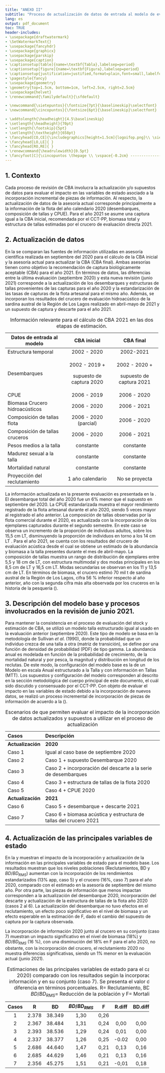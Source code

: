 ```yaml
---
title: "ANEXO II"
subtitle: "Proceso de actualización de datos de entrada al modelo de evaluación de stock"
lang: es
output: pdf_document
toc: TRUE
header-includes:
- \usepackage{draftwatermark}
- \SetWatermarkText{}
- \usepackage{fancyhdr}
- \usepackage{graphicx}
- \usepackage{parskip}
- \usepackage{caption}
- \captionsetup[table]{name=\textbf{Tabla},labelsep=period}
- \captionsetup[figure]{name=\textbf{Figura},labelsep=period}
- \captionsetup{justification=justified,format=plain,font=small,labelfont=bf,margin=30pt}
- \pagestyle{fancy}
- \usepackage{geometry}
- \geometry{top=1.5cm, bottom=1cm, left=2.5cm, right=2.5cm}
- \usepackage{helvet}
- \renewcommand{\familydefault}{\sfdefault}

- \newcommand{\sietepuntos}{\fontsize{7pt}{\baselineskip}\selectfont}
- \newcommand{\cincopuntos}{\fontsize{6pt}{\baselineskip}\selectfont}

- \addtolength{\headheight}{4.5\baselineskip}
- \setlength{\headheight}{70pt}
- \setlength{\footskip}{5pt}
- \setlength{\textheight}{658pt}
- \fancyhead[CO,CE]{\includegraphics[height=1.5cm]{logoifop.png}\\ \sietepuntos INSTITUTO DE FOMENTO PESQUERO / DIVISION INVESTIGACION PESQUERA}
- \fancyhead[LO,LE]{ }
- \fancyhead[RO,RE]{ }
- \renewcommand{\headrulewidth}{0.5pt}
- \fancyfoot[C]{\cincopuntos \thepage \\ \vspace{-0.2cm} ------------------------------------------------------------------------------------------------------------------------------------------------------------------------------------------------------------------------------------------ \\ \vspace{-0.2cm} \cincopuntos CONVENIO DE DESEMPEÑO 2020 IFOP/SUBSECRETARÍA DE ECONOMíA Y EMT \\ \vspace{-0.1cm} SEGUNDO INFORME. SARDINA AUSTRAL, REGIÓN DE LOS LAGOS, 2021. \textbf{ANEXO II}}
---
```


\pagebreak

## 1. Contexto

\quad

Cada proceso de revisión de CBA involucra la actualización y/o supuestos de datos para evaluar el impacto en las variables de estado asociado a la incorporación incremental de piezas de información. Al respecto, la actualización de datos de la asesoría actual corresponde principalmente a la información de la flota del año calendario 2020 (desembarques, composición de tallas y CPUE). Para el año 2021 se asume una captura igual a la CBA inicial, recomendada por el CCT-PP, biomasa total y estructura de tallas estimadas por el  crucero de evaluación directa 2021.
\vspace{0.4cm}

## 2. Actualización de datos

\quad

En la \textbf{Tabla \ref{Tab1}} se comparan las fuentes de información utilizadas en asesoría científica realizada en septiembre del 2020 para el cálculo de la CBA inicial y la asesoría actual para actualizar la CBA (CBA final). Ambas asesorías tienen como objetivo la recomendación de captura biológicamente aceptable (CBA) para el año 2021. En términos de datos, las diferencias entre la última evaluación (septiembre 2020) y esta nueva revisión (junio 2021) corresponde a la actualización de los desembarques y estructuras de tallas provenientes de las capturas para el año 2020 y la estandarización de las tasas de capturas de la flota artesanal para el mismo año. Además, se incorporan los resultados del crucero de evaluación hidroacústico de la sardina austral de la Región de Los Lagos realizado en abril-mayo de 2021 y un supuesto de captura y descarte para el año 2021.

\vspace{0.4cm}

\small

+--------------------------------+--------------------------+--------------------------+
| Datos de entrada al modelo     | CBA inicial              | CBA final                |
+================================+:========================:+:========================:+
| Estructura temporal            | 2002 - 2020              | 2002-2021                |
+--------------------------------+--------------------------+--------------------------+
| Desembarques                   | 2002 - 2019 +            | 2002 - 2020 +            |
|                                |                          |                          |
|                                | supuesto de captura 2020 | supuesto de captura 2021 |
+--------------------------------+--------------------------+--------------------------+
| CPUE                           | 2006 - 2019              | 2006 - 2020              |
+--------------------------------+--------------------------+--------------------------+
| Biomasa Crucero hidroacústicos | 2006 - 2020              | 2006 - 2021              |
+--------------------------------+--------------------------+--------------------------+
| Composición de tallas flota    | 2006 - 2020 (parcial)    | 2006 - 2020              |
+--------------------------------+--------------------------+--------------------------+
| Composición de tallas cruceros | 2006 - 2020              | 2006 - 2021              |
+--------------------------------+--------------------------+--------------------------+
| Pesos medios a la talla        | constante                | constante                |
+--------------------------------+--------------------------+--------------------------+
| Madurez sexual a la talla      | constante                | constante                |
+--------------------------------+--------------------------+--------------------------+
| Mortalidad natural             | constante                | constante                |
+--------------------------------+--------------------------+--------------------------+
| Proyección del reclutamiento   | 1 año calendario         | No se proyecta           |
+--------------------------------+--------------------------+--------------------------+

: \label{Tab1} Información relevante para el cálculo de CBA 2021 en las dos etapas de estimación.

\vspace{0.4cm}

\normalsize

La información actualizada en la presente evaluación es presentada en la \textbf{Figura \ref{Fig1}}. El desembarque total del año 2020 fue un 6% menor que el supuesto en septiembre del 2020. La CPUE estandarizada muestra el mayor rendimiento registrado de la flota artesanal durante el año 2020, siendo 5 veces mayor al registrado el año anterior. La composición de tallas observadas por la flota comercial durante el 2020, es actualizada con la incorporación de los ejemplares capturados durante el segundo semestre. En este caso se observa un incremento de la proporción de individuos adultos, sobre los 15,5 cm LT, disminuyendo la proporción de individuos en torno a los 14 cm LT \textbf{Figura \ref{Fig2}}. Para el año 2021, se cuenta con los resultados del crucero de evaluación acústica desde el cual se obtiene un estimado de la abundancia y biomasa a la talla presentes durante el mes de abril-mayo. La composición de tallas muestra un rango de distribución de ejemplares entre 5,5 y 18 cm de LT, con estructura multimodal y dos modas principales en los 8,5 cm de LT y 16,5 cm LT. Modas secundarias se observan en los 11 y 13,5 cm de LT. En términos de biomasa, el crucero estimó 70 mil t de sardina austral de la Región de Los Lagos, cifra 56 % inferior respecto al año anterior, año con la segunda cifra más alta observada por los cruceros en la historia de la pesquería (\textbf{Figura \ref{Fig3}}).

\vspace{0.4cm}


```{=tex}
\begin{figure}
\centering
\includegraphics[width=1\textwidth]{Figuras/Fig1_anexoII-1.pdf}
\caption{Comparación entre los datos utilizados en la evaluación anterior y la actual para el stock de la sardina austral de la Región de Los Lagos. Se actualiza información para el año 2020.}
\label{Fig1}
\end{figure}
```
\pagebreak

```{=tex}
\begin{figure}[h!]
\centering
\includegraphics[width=0.8\textwidth]{Figuras/Fig2_anexoII-1.pdf}
\caption{Composición de tallas provenientes de las capturas de sardina austral de la Región de Los Lagos, año 2020. Se compara la información utilizada en la evaluación anterior y actual.}
\label{Fig2}
\end{figure}
```
\vspace{0.5cm}

```{=tex}
\begin{figure}[h!]
\centering
\includegraphics[width=0.8\textwidth]{Figuras/Fig3_anexoII-1.pdf}
\caption{Proporción de las tallas observadas por el crucero acústico 2021, incorporada en la actual evaluación del stock de la sardina austra de la Región de Los Lagos.}
\label{Fig3}
\end{figure}
```
\pagebreak

## 3. Descripción del modelo base y procesos involucrados en la revisión de junio 2021.

\quad

Para mantener la consistencia en el proceso de evaluación del stock y estimación de CBA, se utilizó un modelo talla estructurado igual al usado en la evaluación anterior (septiembre 2020). Este tipo de modelo se basa en la metodología de Sullivan *et al*. (1990), donde la probabilidad que un individuo crezca de una talla a otra (matriz de transición), se define por una función de densidad de probabilidad (PDF) de tipo gamma. La abundancia anual es modelada en función de la probabilidad de crecimiento, de la mortalidad natural y por pesca, la magnitud y distribución en longitud de los reclutas. De este modo, la configuración del modelo base es la de un Modelo en escala Anual estructurado a la Talla y con información en Tallas (MTT). Los supuestos y configuración del modelo corresponden al descrito en la sección metodológica del cuerpo principal de este documento, el cuál sido discutido y consensuado por el CCT-PP. Con objeto de evaluar el impacto en las variables de estado debido a la incorporación de nuevos datos, se realizó un proceso incremental de incorporación de piezas de información de acuerdo a la (\textbf{Tabla \ref{Tab2}}).

\vspace{0.4cm}

\small

+-------------------+-------------------------------------------------------------------+
| Casos             | Descripción                                                       |
+:==================+:==================================================================+
| **Actualización** | **2020**                                                          |
+-------------------+-------------------------------------------------------------------+
| Caso 1            | Igual al caso base de septiembre 2020                             |
+-------------------+-------------------------------------------------------------------+
| Caso 2            | Caso 1 + supuesto Desembarque 2020                                |
+-------------------+-------------------------------------------------------------------+
| Caso 3            | Caso 2 + incorporación del descarte a la serie de desembarques    |
+-------------------+-------------------------------------------------------------------+
| Caso 4            | Caso 3 + estructura de tallas de la flota 2020                    |
+-------------------+-------------------------------------------------------------------+
| Caso 5            | Caso 4 + CPUE 2020                                                |
+-------------------+-------------------------------------------------------------------+
| **Actualización** | **2021**                                                          |
+-------------------+-------------------------------------------------------------------+
| Caso 6            | Caso 5 + desembarque + descarte 2021                              |
+-------------------+-------------------------------------------------------------------+
| Caso 7            | Caso 6 + biomasa acústica y estructura de tallas del crucero 2021 |
+-------------------+-------------------------------------------------------------------+

: \label{Tab2} Escenarios de que permiten evaluar el impacto de la incorporación de datos actualizados y supuestos a utilizar en el proceso de actualización

\vspace{0.4cm}
\normalsize

## 4. Actualización de las principales variables de estado
\quad

En la \textbf{Tabla \ref{Tab3}} y \textbf{Figura \ref{Fig4}} muestran el impacto de la incorporación y actualización de la información en las principales variables de estado para el modelo base. Los resultados muestran que los niveles poblaciones (Reclutamientos, BD y $BD/BD_{RMS}$) aumentan con la incorporación de los rendimientos estandarizados (13% app, caso 5) y el crucero  (16%, caso 7) para el año 2020, comparado con el estimado en la asesoría de septiembre del mismo año. Por otra parte, las piezas de información que menos impactan corresponden a la actualización del desembarque 2020, incorporación del descarte y actualización de la estructura de tallas de la flota año 2020 (casos 2 al 6). La actualización del desembarque no tuvo efectos en el reclutamiento, un efecto poco significativo en el nivel de biomasa y un efecto esperable en la estimación de F, dado el cambio del supuesto de captura por la captura observada. 

La incorporación de información 2020 junto al crucero en su conjunto (caso 7) muestran un impacto significativo en el nivel de biomasa (18%) y $BD/BD_{RMS}$ (16 %), con una disminución del 18% en F para el año 2020, no obstante, con la incorporación del crucero, el reclutamiento 2020 no muestra diferencias significativas, siendo un 1% menor en la evaluación actual (junio 2021).

\small
+-------+-------+--------+---------------+------+--------+---------+--------------------+--------+
| Casos | R     | BD     | $BD/BD_{RMS}$ | F    | R.diff | BD.diff | $BD/BD_{RMS}$.diff | F.diff |
+:=====:+:=====:+:======:+:=============:+:====:+:======:+:=======:+:==================:+:======:+
| 1     | 2.378 | 38.349 | 1,30          | 0,26 |        |         |                    |        |
+-------+-------+--------+---------------+------+--------+---------+--------------------+--------+
| 2     | 2.367 | 38.484 | 1,31          | 0,24 | 0,00   | 0,00    | 0,01               | -0,08  |
+-------+-------+--------+---------------+------+--------+---------+--------------------+--------+
| 3     | 2.393 | 38.536 | 1,29          | 0,24 | 0,01   | 0,00    | 0,00               | -0,06  |
+-------+-------+--------+---------------+------+--------+---------+--------------------+--------+
| 4     | 2.337 | 38.377 | 1,26          | 0,25 | -0.02  | 0,00    | -0,03              | -0,04  |
+-------+-------+--------+---------------+------+--------+---------+--------------------+--------+
| 5     | 2.686 | 44.640 | 1,47          | 0,21 | 0,13   | 0,16    | 0,13               | -0,18  |
+-------+-------+--------+---------------+------+--------+---------+--------------------+--------+
| 6     | 2.685 | 44.629 | 1,46          | 0,21 | 0,13   | 0,16    | 0,12               | -0,18  |
+-------+-------+--------+---------------+------+--------+---------+--------------------+--------+
| 7     | 2.356 | 45.275 | 1,51          | 0,21 | -0,01  | 0,18    | 0,16               | -0,18  |
+-------+-------+--------+---------------+------+--------+---------+--------------------+--------+

: \label{Tab3} Estimaciones de las principales variables de estado para el caso base (evaluación sept 2020) comparado con los resultados según la incorporación de cada pieza de información y en su conjunto (caso 7). Se presenta el valor de estimación central y la diferencia en términos porcentuales. R= Reclutamiento, BD= Biomasa desovante, $BD/BD_{RMS}$= Reducción de la población y F= Mortalidad por pesca.

\vspace{0.4cm}

\normalsize

```{=tex}
\begin{figure}[h!]
\centering
\includegraphics[width=0.9\textwidth]{Figuras/Fig4_anexoII-1.pdf}
\caption{Diferencia relativa de las estimaciones de las principales variables de estado para el caso base (Asesoría de septiembre 2020) comparado con los resultados según la incorporación de cada pieza de información.}
\label{Fig4}
\end{figure}
```





